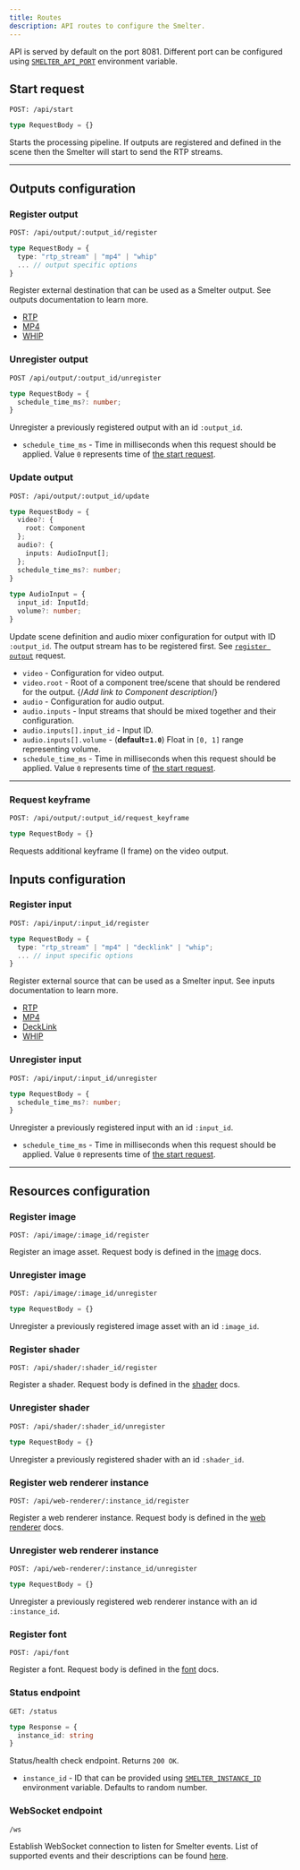 ```yaml
---
title: Routes
description: API routes to configure the Smelter.
---
```


API is served by default on the port 8081. Different port can be configured using [`SMELTER_API_PORT`](/deployment/configuration#smelter_api_port) environment variable.

## Start request

```http
POST: /api/start
```

```typescript
type RequestBody = {}
```

Starts the processing pipeline. If outputs are registered and defined in the scene then the Smelter will start to send the RTP streams.

***

## Outputs configuration

### Register output

```http
POST: /api/output/:output_id/register
```

```typescript
type RequestBody = {
  type: "rtp_stream" | "mp4" | "whip"
  ... // output specific options
}
```

Register external destination that can be used as a Smelter output. See outputs documentation to learn more.

- [RTP](./outputs/rtp)
- [MP4](./outputs/mp4)
- [WHIP](./outputs/whip)

### Unregister output

```http
POST /api/output/:output_id/unregister
```

```typescript
type RequestBody = {
  schedule_time_ms?: number;
}
```

Unregister a previously registered output with an id `:output_id`. 

- `schedule_time_ms` - Time in milliseconds when this request should be applied. Value `0` represents time of [the start request](#start-request).

### Update output

```http
POST: /api/output/:output_id/update
```

```typescript
type RequestBody = {
  video?: {
    root: Component
  };
  audio?: {
    inputs: AudioInput[];
  };
  schedule_time_ms?: number;
}

type AudioInput = {
  input_id: InputId;
  volume?: number;
}
```

Update scene definition and audio mixer configuration for output with ID `:output_id`. The output stream has to be registered first. See [`register output`](#register-output) request.

- `video` - Configuration for video output. 
- `video.root` - Root of a component tree/scene that should be rendered for the output. {/*Add link to Component description*/}
- `audio` - Configuration for audio output.
- `audio.inputs` - Input streams that should be mixed together and their configuration.
- `audio.inputs[].input_id` - Input ID.
- `audio.inputs[].volume` - (**default=`1.0`**) Float in `[0, 1]` range representing volume.
- `schedule_time_ms` - Time in milliseconds when this request should be applied. Value `0` represents time of [the start request](#start-request).

***

### Request keyframe

```http
POST: /api/output/:output_id/request_keyframe
```

```typescript
type RequestBody = {}
```

Requests additional keyframe (I frame) on the video output.

## Inputs configuration

### Register input

```http
POST: /api/input/:input_id/register
```

```typescript
type RequestBody = {
  type: "rtp_stream" | "mp4" | "decklink" | "whip";
  ... // input specific options
}
```

Register external source that can be used as a Smelter input. See inputs documentation to learn more.

- [RTP](./inputs/rtp)
- [MP4](./inputs/mp4)
- [DeckLink](./inputs/decklink)
- [WHIP](./inputs/whip)

### Unregister input

```http
POST: /api/input/:input_id/unregister
```

```typescript
type RequestBody = {
  schedule_time_ms?: number;
}
```

Unregister a previously registered input with an id `:input_id`. 

- `schedule_time_ms` - Time in milliseconds when this request should be applied. Value `0` represents time of [the start request](#start-request).

***

## Resources configuration

### Register image

```http
POST: /api/image/:image_id/register
```

Register an image asset. Request body is defined in the [image](./resources/image) docs.

### Unregister image

```http
POST: /api/image/:image_id/unregister
```

```typescript
type RequestBody = {}
```

Unregister a previously registered image asset with an id `:image_id`. 

### Register shader

```http
POST: /api/shader/:shader_id/register
```

Register a shader. Request body is defined in the [shader](./resources/shader) docs.

### Unregister shader

```http
POST: /api/shader/:shader_id/unregister
```

```typescript
type RequestBody = {}
```

Unregister a previously registered shader with an id `:shader_id`. 

### Register web renderer instance

```http
POST: /api/web-renderer/:instance_id/register
```

Register a web renderer instance. Request body is defined in the [web renderer](./resources/web-renderer) docs.

### Unregister web renderer instance

```http
POST: /api/web-renderer/:instance_id/unregister
```

```typescript
type RequestBody = {}
```

Unregister a previously registered web renderer instance with an id `:instance_id`. 

### Register font

```http
POST: /api/font
```

Register a font. Request body is defined in the [font](./resources/font) docs.

### Status endpoint 

```http
GET: /status
```

```typescript
type Response = {
  instance_id: string
}
```

Status/health check endpoint. Returns `200 OK`.

- `instance_id` - ID that can be provided using [`SMELTER_INSTANCE_ID`](/deployment/configuration#smelter_instance_id) environment variable. Defaults to random number.

### WebSocket endpoint 

```http
/ws
```

Establish WebSocket connection to listen for Smelter events. List of supported events and their descriptions can be found [here](./events).


